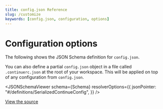 ```yaml
---
title: config.json Reference
slug: /customize
keywords: [config.json, configuration, options]
---
```



# Configuration options

The following shows the JSON Schema definition for `config.json`.

You can also define a partial `config.json` object in a file called `.continuerc.json` at the root of your workspace. This will be applied on top of any configuration from `config.json`.

<JSONSchemaViewer
  schema={Schema}
  resolverOptions={{
    jsonPointer: "#/definitions/SerializedContinueConfig",
  }}
/>

[View the source](https://github.com/continuedev/continue/blob/main/extensions/vscode/config_schema.json)
